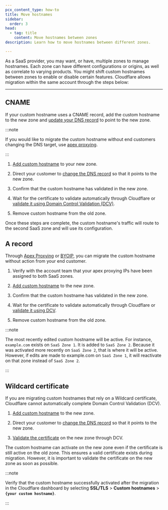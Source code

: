 ```yaml
---
pcx_content_type: how-to
title: Move hostnames
sidebar:
  order: 3
head:
  - tag: title
    content: Move hostnames between zones
description: Learn how to move hostnames between different zones.

---
```


As a SaaS provider, you may want, or have, multiple zones to manage hostnames. Each zone can have different configurations or origins, as well as correlate to varying products. You might shift custom hostnames between zones to enable or disable certain features. Cloudflare allows migration within the same account through the steps below:

***

## CNAME

If your custom hostname uses a CNAME record, add the custom hostname to the new zone and [update your DNS record](/dns/manage-dns-records/how-to/create-dns-records/#edit-dns-records) to point to the new zone.

:::note

If you would like to migrate the custom hostname without end customers changing the DNS target, use [apex proxying](/cloudflare-for-platforms/cloudflare-for-saas/start/advanced-settings/apex-proxying/).

:::

1. [Add custom hostname](/cloudflare-for-platforms/cloudflare-for-saas/start/getting-started/) to your new zone.

2. Direct your customer to [change the DNS record](/dns/manage-dns-records/how-to/create-dns-records/#edit-dns-records) so that it points to the new zone.

3. Confirm that the custom hostname has validated in the new zone.

4. Wait for the certificate to validate automatically through Cloudflare or [validate it using Domain Control Validation (DCV)](/ssl/edge-certificates/changing-dcv-method/methods/#perform-dcv).

5. Remove custom hostname from the old zone.

Once these steps are complete, the custom hostname's traffic will route to the second SaaS zone and will use its configuration.

## A record

Through [Apex Proxying](/cloudflare-for-platforms/cloudflare-for-saas/start/advanced-settings/apex-proxying/) or [BYOIP](/byoip/), you can migrate the custom hostname without action from your end customer.

1. Verify with the account team that your apex proxying IPs have been assigned to both SaaS zones.

2. [Add custom hostname](/cloudflare-for-platforms/cloudflare-for-saas/start/getting-started/) to the new zone.

3. Confirm that the custom hostname has validated in the new zone.

4. Wait for the certificate to validate automatically through Cloudflare or [validate it using DCV](/ssl/edge-certificates/changing-dcv-method/methods/#perform-dcv).

5. Remove custom hostname from the old zone.

:::note

The most recently edited custom hostname will be active. For instance, `example.com` exists on `SaaS Zone 1`. It is added to `SaaS Zone 2`. Because it was activated more recently on `SaaS Zone 2`, that is where it will be active. However, if edits are made to example.com on `SaaS Zone 1`, it will reactivate on that zone instead of `SaaS Zone 2`.

:::

## Wildcard certificate

If you are migrating custom hostnames that rely on a Wildcard certificate, Cloudflare cannot automatically complete Domain Control Validation (DCV).

1. [Add custom hostname](/cloudflare-for-platforms/cloudflare-for-saas/start/getting-started/) to the new zone.

2. Direct your customer to [change the DNS record](/dns/manage-dns-records/how-to/create-dns-records/#edit-dns-records) so that it points to the new zone.

3. [Validate the certificate](/ssl/edge-certificates/changing-dcv-method/methods/#perform-dcv) on the new zone through DCV.

The custom hostname can activate on the new zone even if the certificate is still active on the old zone. This ensures a valid certificate exists during migration. However, it is important to validate the certificate on the new zone as soon as possible.

:::note

Verify that the custom hostname successfully activated after the migration in the Cloudflare dashboard by selecting **SSL/TLS** > **Custom hostnames** > **`{your custom hostname}`**.

:::
